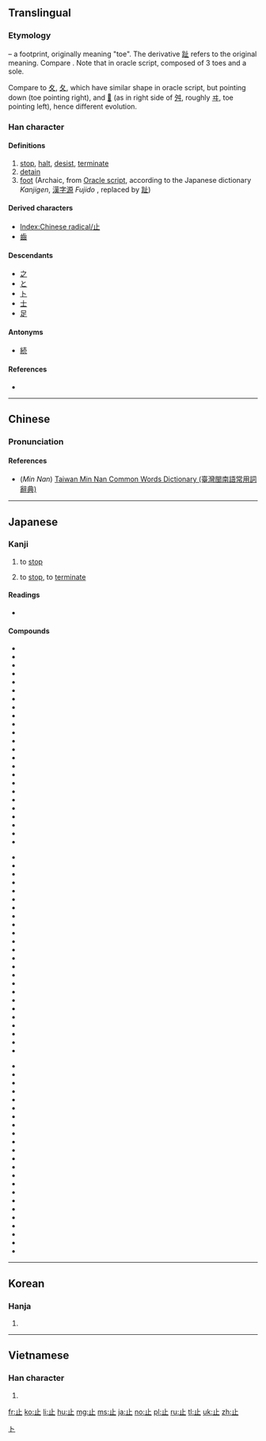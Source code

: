 {{also|只|足}}
==Translingual==
{{stroke order|type=animate}}

===Etymology===
{{Han etyl}}
{{liushu|p}} – a footprint, originally meaning "toe". The derivative [[趾]] refers to the original meaning. Compare {{m|mul|手||hand|sc=Hani}}. Note that in oracle script, composed of 3 toes and a sole.

Compare to [[夊]], [[夂]], which have similar shape in oracle script, but pointing down (toe pointing right), and [[𡕒]] (as in right side of [[舛]], roughly [[ヰ]], toe pointing left), hence different evolution.

===Han character===
{{Han char|rn=77|rad=止|as=00|sn=4|four=21100|canj=YLM}}

====Definitions====
# [[stop]], [[halt]], [[desist]], [[terminate]]
# [[detain]]
# [[foot]] (Archaic, from [[w:Oracle script|Oracle script]], according to the Japanese dictionary ''Kanjigen'', [[漢字源]] ''Fujido''<!--capital editor-->, replaced by [[趾]])

====Derived characters====
* [[Index:Chinese radical/止]]
* [[齒]]

====Descendants====
* [[之]]
* [[と]]
* [[ト]]
* [[士]] {{qualifier|as component, as in [[志]]}}
* [[足]]

====Antonyms====
* {{sense|stop}} [[続]]

====References====
* {{Han ref|kx=0573.240|dkj=16253|dj=0961.230|hdz=21435.030|uh=6B62|ud=27490|bh=A4EE|bd=42222}}

----

==Chinese==
{{zh-forms}}

===Pronunciation===
{{zh-pron
|m=zhǐ
|c=zi2
|h=pfs=chí
|mn=chí
|w=
|mc=y
|oc=y
|ma=|ma2=
|cat=v
}}

====References====
* (''Min Nan'') [http://twblg.dict.edu.tw/holodict_new/result_detail.jsp?n_no=816&curpage=1&sample=%E6%AD%A2&radiobutton=1&querytarget=1&limit=20&pagenum=1&rowcount=19 Taiwan Min Nan Common Words Dictionary (臺灣閩南語常用詞辭典)]

----

==Japanese==

===Kanji===
{{ja-kanji|grade=2|rs=止00}}

# {{sense|とめる}} to [[stop]]
# {{sense|やめる}} to [[stop]], to [[terminate]]

====Readings====
* {{ja-readings
|goon=[[し]] (shi)
|kanon=[[し]] (shi)
|kun=[[とまる]] (tomaru), [[あし]] (ashi), [[とめる]] (tomeru), [[やめる]] (yameru)}}

====Compounds====
{{top3}}
* {{l|ja|sc=Jpan|遏止|tr=あっし, asshi}}
* {{l|ja|sc=Jpan|一乗止観院|tr=いちじょうしかんいん, ichijōshikan'in}}
* {{l|ja|sc=Jpan|駅止|tr=えきどめ, ekidome}}
* {{l|ja|sc=Jpan|襟止|tr=えりどめ, eridome}}
* {{l|ja|sc=Jpan|依止|tr=えじ, eji}}
* {{l|ja|sc=Jpan|乎古止点|tr=おことてん, okototen}}
* {{l|ja|sc=Jpan|核抑止|tr=かくよくし, kakuyokusi}}
* {{l|ja|sc=Jpan|鎌止|tr=かまどめ, kamadome}}
* {{l|ja|sc=Jpan|川止|tr=かわどめ, kawadome}}
* {{l|ja|sc=Jpan|諫止|tr=かんし, kanshi}}
* {{l|ja|sc=Jpan|客止|tr=きゃくどめ, kyakudome}}
* {{l|ja|sc=Jpan|休止|tr=きゅうし, kyūshi}}
* {{l|ja|sc=Jpan|競業避止|tr=きゅうぎょうひし, kyūgyōhishi}}
* {{l|ja|sc=Jpan|拒止|tr=きょし, kyoshi}}
* {{l|ja|sc=Jpan|挙止|tr=きょし, kyoshi}}
* {{l|ja|sc=Jpan|禁止|tr=きんし, kinshi}}
* {{l|ja|sc=Jpan|鞍作止利|tr=くらつくりのとり, kuratsukurinotori}}
* {{l|ja|sc=Jpan|車止|tr=くるまどめ, kurumadome}}
* {{l|ja|sc=Jpan|止観|tr=しかん, shikan}}
* {{l|ja|sc=Jpan|止観業|tr=しかんごう, shikangō}}
* {{l|ja|sc=Jpan|止汗剤|tr=しかんざい, shikanzai}}
* {{l|ja|sc=Jpan|止観十乗|tr=しかんじゅうじょう, shikanjūjō}}
* {{l|ja|sc=Jpan|止血|tr=しけつ, shiketsu}}
* {{l|ja|sc=Jpan|止止不須説|tr=ししふしゅせつ, shishihushusetsu}}
{{mid3}}
* {{l|ja|sc=Jpan|止瀉剤|tr=ししゃざい, shishazai}}
* {{l|ja|sc=Jpan|止宿|tr=ししゅく, shishuku}}
* {{l|ja|sc=Jpan|止水|tr=しすい, shisui}}
* {{l|ja|sc=Jpan|止痛|tr=しつう, shitsū}}
* {{l|ja|sc=Jpan|車輪止|tr=しゃりんどめ, sharindome}}
* {{l|ja|sc=Jpan|臭気止|tr=しゅうきどめ, shūkidome}}
* {{l|ja|sc=Jpan|終止|tr=しゅうし, shūsi}}
* {{l|ja|sc=Jpan|笑止|tr=しょうし, shōsi}}
* {{l|ja|sc=Jpan|止揚|tr=しよう, shiyō}}
* {{l|ja|sc=Jpan|止痢剤|tr=しりざい, shirizai}}
* {{l|ja|sc=Jpan|真言止観|tr=しんごんしかん, shingonshikan}}
* {{l|ja|sc=Jpan|進止|tr=しんし, shinshi}}
* {{l|ja|sc=Jpan|止住|tr=しじゅう, shijū}}
* {{l|ja|sc=Jpan|止動方角|tr=しどうほうがく, shidōhōgaku}}
* {{l|ja|sc=Jpan|制止|tr=せいし, seishi}}
* {{l|ja|sc=Jpan|静止|tr=せいし, seishi}}
* {{l|ja|sc=Jpan|咳止|tr=せきどめ, sekidome}}
* {{l|ja|sc=Jpan|沮止|tr=そし, soshi}}
* {{l|ja|sc=Jpan|阻止|tr=そし, soshi}}
* {{l|ja|sc=Jpan|体言止|tr=たいげんどめ, taigendome}}
* {{l|ja|sc=Jpan|中止|tr=ちゅうし, chūshi}}
* {{l|ja|sc=Jpan|丁丁発止|tr=ちょうちょうはっし, chōchōhasshi}}
* {{l|ja|sc=Jpan|血止|tr=ちどめ, chidome}}
* {{l|ja|sc=Jpan|停止|tr=ていし, teishi}}
{{mid3}}
* {{l|ja|sc=Jpan|底止|tr=ていし, teishi}}
* {{l|ja|sc=Jpan|天台止観|tr=てんだいしかん, tendaishikan}}
* {{l|ja|sc=Jpan|止木|tr=とめぎ, tomegi}}
* {{l|ja|sc=Jpan|止句|tr=とめく, tomeku}}
* {{l|ja|sc=Jpan|止相場|tr=とめそうば, tomesōba}}
* {{l|ja|sc=Jpan|止針|tr=とめばり, tomebari}}
* {{l|ja|sc=Jpan|止偏|tr=とめへん, tomehen}}
* {{l|ja|sc=Jpan|止弁|tr=そめべん, someben}}
* {{l|ja|sc=Jpan|廃止|tr=はいし, haishi}}
* {{l|ja|sc=Jpan|波止場|tr=はとば, hatoba}}
* {{l|ja|sc=Jpan|船止|tr=ふなどめ, hunadome}}
* {{l|ja|sc=Jpan|閉止|tr=へいし, heishi}}
* {{l|ja|sc=Jpan|摩訶止観|tr=まかしかん, makashikan}}
* {{l|ja|sc=Jpan|明鏡止水|tr=めいきょうしすい, meikyōshisui}}
* {{l|ja|sc=Jpan|黙止|tr=もくし, mokushi}}
* {{l|ja|sc=Jpan|山止|tr=やまどめ, yamadome}}
* {{l|ja|sc=Jpan|雪止|tr=ゆきどめ, yukidome}}
* {{l|ja|sc=Jpan|容止|tr=ようし, yōshi}}
* {{l|ja|sc=Jpan|抑止|tr=よくし, yokushi}}
* {{l|ja|sc=Jpan|乎古止点|tr=おことてん, okototen}}
* {{l|ja|sc=Jpan|魚鳥止|tr=ぎょうちょうどめ, gyōchōdome}}
* {{l|ja|sc=Jpan|動止|tr=どうし, dōshi}}
* {{l|ja|sc=Jpan|防止|tr=ぼうし, bōshi}}
{{bottom}}

[[Category:Han characters from which katakana were derived|ト]]

----

==Korean==

===Hanja===
{{ko-hanja|hangeul=지|eumhun=[[그치다|그칠]]|rv=ji|mr=chi|y=ci}}

# {{defn|lang=ko|sort=止00}}

----

==Vietnamese==

===Han character===
{{vi-hantu|[[chỉ]]|rs=止00}}

# {{defn|lang=vi|sort=止00}}

[[Category:CJKV radicals| ]]

[[fr:止]]
[[ko:止]]
[[li:止]]
[[hu:止]]
[[mg:止]]
[[ms:止]]
[[ja:止]]
[[no:止]]
[[pl:止]]
[[ru:止]]
[[tl:止]]
[[uk:止]]
[[zh:止]]